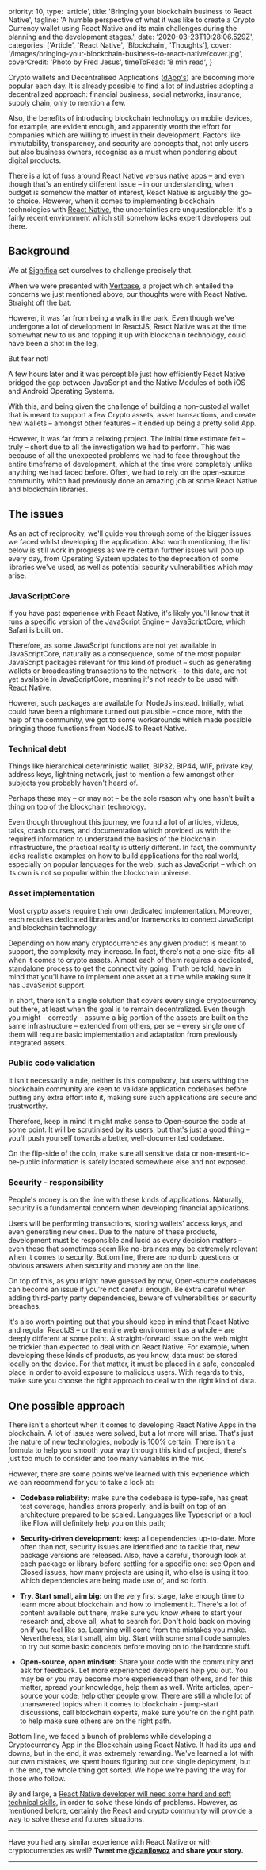   priority: 10,
  type: 'article',
  title: 'Bringing your blockchain business to React Native',
  tagline:
    'A humble perspective of what it was like to create a Crypto Currency wallet using React Native and its main challenges during the planning and the development stages.',
  date: '2020-03-23T19:28:06.529Z',
  categories: ['Article', 'React Native', 'Blockchain', 'Thoughts'],
  cover: '/images/bringing-your-blockchain-business-to-react-native/cover.jpg',
  coverCredit: 'Photo by Fred Jesus',
  timeToRead: '8 min read',
}

Crypto wallets and Decentralised Applications ([dApp's](https://blockgeeks.com/guides/dapps/)) are becoming more popular each day. It is already possible to find a lot of industries adopting a decentralized approach: financial business, social networks, insurance, supply chain, only to mention a few.

Also, the benefits of introducing blockchain technology on mobile devices, for example, are evident enough, and apparently worth the effort for companies which are willing to invest in their development. Factors like immutability, transparency, and security are concepts that, not only users but also business owners, recognise as a must when pondering about digital products.

There is a lot of fuss around React Native versus native apps – and even though that's an entirely different issue – in our understanding, when budget is somehow the matter of interest, React Native is arguably the go-to choice. However, when it comes to implementing blockchain technologies with [React Native](https://reactnative.dev/), the uncertainties are unquestionable: it's a fairly recent environment which still somehow lacks expert developers out there.

## Background

We at [Significa](https://www.significa.co/) set ourselves to challenge precisely that.

When we were presented with [Vertbase](https://www.vertbase.com/), a project which entailed the concerns we just mentioned above, our thoughts were with React Native. Straight off the bat.

However, it was far from being a walk in the park. Even though we've undergone a lot of development in ReactJS, React Native was at the time somewhat new to us and topping it up with blockchain technology, could have been a shot in the leg.

But fear not!

A few hours later and it was perceptible just how efficiently React Native bridged the gap between JavaScript and the Native Modules of both iOS and Android Operating Systems.

With this, and being given the challenge of building a non-custodial wallet that is meant to support a few Crypto assets, asset transactions, and create new wallets – amongst other features – it ended up being a pretty solid App.

However, it was far from a relaxing project. The initial time estimate felt – truly – short due to all the investigation we had to perform. This was because of all the unexpected problems we had to face throughout the entire timeframe of development, which at the time were completely unlike anything we had faced before. Often, we had to rely on the open-source community which had previously done an amazing job at some React Native and blockchain libraries.

## The issues

As an act of reciprocity, we'll guide you through some of the bigger issues we faced whilst developing the application. Also worth mentioning, the list below is still work in progress as we're certain further issues will pop up every day, from Operating System updates to the deprecation of some libraries we've used, as well as potential security vulnerabilities which may arise.

### JavaScriptCore

If you have past experience with React Native, it's likely you'll know that it runs a specific version of the JavaScript Engine – [JavaScriptCore](https://developer.apple.com/documentation/javascriptcore), which Safari is built on.

Therefore, as some JavaScript functions are not yet available in JavaScriptCore, naturally as a consequence, some of the most popular JavaScript packages relevant for this kind of product – such as generating wallets or broadcasting transactions to the network – to this date, are not yet available in JavaScriptCore, meaning it's not ready to be used with React Native.

However, such packages are available for NodeJs instead. Initially, what could have been a nightmare turned out plausible – once more, with the help of the community, we got to some workarounds which made possible bringing those functions from NodeJS to React Native.

### Technical debt

Things like hierarchical deterministic wallet, BIP32, BIP44, WIF, private key, address keys, lightning network, just to mention a few amongst other subjects you probably haven't heard of.

Perhaps these may – or may not – be the sole reason why one hasn't built a thing on top of the blockchain technology.

Even though throughout this journey, we found a lot of articles, videos, talks, crash courses, and documentation which provided us with the required information to understand the basics of the blockchain infrastructure, the practical reality is utterly different. In fact, the community lacks realistic examples on how to build applications for the real world, especially on popular languages for the web, such as JavaScript – which on its own is not so popular within the blockchain universe.

### Asset implementation

Most crypto assets require their own dedicated implementation. Moreover, each requires dedicated libraries and/or frameworks to connect JavaScript and blockchain technology.

Depending on how many cryptocurrencies any given product is meant to support, the complexity may increase. In fact, there's not a one-size-fits-all when it comes to crypto assets. Almost each of them requires a dedicated, standalone process to get the connectivity going. Truth be told, have in mind that you'll have to implement one asset at a time while making sure it has JavaScript support.

In short, there isn't a single solution that covers every single cryptocurrency out there, at least when the goal is to remain decentralized. Even though you might – correctly – assume a big portion of the assets are built on the same infrastructure – extended from others, per se – every single one of them will require basic implementation and adaptation from previously integrated assets.

### Public code validation

It isn't necessarily a rule, neither is this compulsory, but users withing the blockchain community are keen to validate application codebases before putting any extra effort into it, making sure such applications are secure and trustworthy.

Therefore, keep in mind it might make sense to Open-source the code at some point. It will be scrutinised by its users, but that's just a good thing – you'll push yourself towards a better, well-documented codebase.

On the flip-side of the coin, make sure all sensitive data or non-meant-to-be-public information is safely located somewhere else and not exposed.

### Security - responsibility

People's money is on the line with these kinds of applications. Naturally, security is a fundamental concern when developing financial applications.

Users will be performing transactions, storing wallets' access keys, and even generating new ones. Due to the nature of these products, development must be responsible and lucid as every decision matters – even those that sometimes seem like no-brainers may be extremely relevant when it comes to security. Bottom line, there are no dumb questions or obvious answers when security and money are on the line.

On top of this, as you might have guessed by now, Open-source codebases can become an issue if you're not careful enough. Be extra careful when adding third-party party dependencies, beware of vulnerabilities or security breaches.

It's also worth pointing out that you should keep in mind that React Native and regular ReactJS – or the entire web environment as a whole – are deeply different at some point. A straight-forward issue on the web might be trickier than expected to deal with on React Native. For example, when developing these kinds of products, as you know, data must be stored locally on the device. For that matter, it must be placed in a safe, concealed place in order to avoid exposure to malicious users. With regards to this, make sure you choose the right approach to deal with the right kind of data.

## One possible approach

There isn't a shortcut when it comes to developing React Native Apps in the blockchain. A lot of issues were solved, but a lot more will arise. That's just the nature of new technologies, nobody is 100% certain. There isn't a formula to help you smooth your way through this kind of project, there's just too much to consider and too many variables in the mix.

However, there are some points we've learned with this experience which we can recommend for you to take a look at:

- **Codebase reliability:** make sure the codebase is type-safe, has great test coverage, handles errors properly, and is built on top of an architecture prepared to be scaled. Languages like Typescript or a tool like Flow will definitely help you on this path;

- **Security-driven development:** keep all dependencies up-to-date. More often than not, security issues are identified and to tackle that, new package versions are released. Also, have a careful, thorough look at each package or library before settling for a specific one: see Open and Closed issues, how many projects are using it, who else is using it too, which dependencies are being made use of, and so forth.

- **Try. Start small, aim big:** on the very first stage, take enough time to learn more about blockchain and how to implement it. There's a lot of content available out there, make sure you know where to start your research and, above all, what to search for. Don't hold back on moving on if you feel like so. Learning will come from the mistakes you make. Nevertheless, start small, aim big. Start with some small code samples to try out some basic concepts before moving on to the hardcore stuff.

- **Open-source, open mindset:** Share your code with the community and ask for feedback. Let more experienced developers help you out. You may be or you may become more experienced than others, and for this matter, spread your knowledge, help them as well. Write articles, open-source your code, help other people grow. There are still a whole lot of unanswered topics when it comes to blockchain - jump-start discussions, call blockchain experts, make sure you're on the right path to help make sure others are on the right path.

Bottom line, we faced a bunch of problems while developing a Cryptocurrency App in the Blockchain using React Native. It had its ups and downs, but in the end, it was extremely rewarding. We've learned a lot with our own mistakes, we spent hours figuring out one single deployment, but in the end, the whole thing got sorted. We hope we're paving the way for those who follow.

By and large, a [React Native developer will need some hard and soft technical skills](https://www.g2i.co/blog/hiring-a-react-native-developer), in order to solve these kinds of problems. However, as mentioned before, certainly the React and crypto community will provide a way to solve these and futures situations.

---

Have you had any similar experience with React Native or with cryptocurrencies as well? **Tweet me [@danilowoz](https://twitter.com/danilowoz) and share your story.**

---
